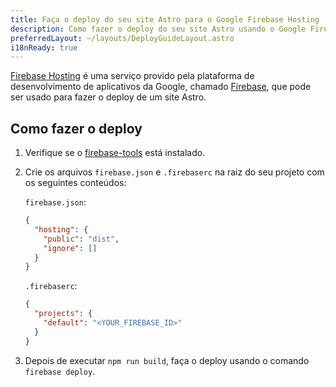 ```yaml
---
title: Faça o deploy do seu site Astro para o Google Firebase Hosting
description: Como fazer o deploy do seu site Astro usando o Google Firebase Hosting.
preferredLayout: ~/layouts/DeployGuideLayout.astro
i18nReady: true
---
```


[Firebase Hosting](https://firebase.google.com/products/hosting) é uma serviço provido pela plataforma de desenvolvimento de aplicativos da Google, chamado [Firebase](https://firebase.google.com/), que pode ser usado para fazer o deploy de um site Astro.

## Como fazer o deploy

1. Verifique se o [firebase-tools](https://www.npmjs.com/package/firebase-tools) está instalado.

2. Crie os arquivos `firebase.json` e `.firebaserc` na raiz do seu projeto com os seguintes conteúdos:

   `firebase.json`:

   ```json
   {
     "hosting": {
       "public": "dist",
       "ignore": []
     }
   }
   ```

   `.firebaserc`:

   ```json
   {
     "projects": {
       "default": "<YOUR_FIREBASE_ID>"
     }
   }
   ```
   
3. Depois de executar `npm run build`, faça o deploy usando o comando `firebase deploy`.
